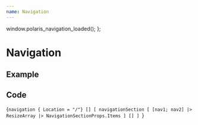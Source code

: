```yaml
---
name: Navigation
---
```



  window.polaris_navigation_loaded();
};


# Navigation

## Example

<div ref={load()} id="fable-polaris-navigation" className="fable-polaris-navigation"></div>

## Code

<SyntaxHighlighter language='fsharp' style={tomorrowNight}>{`navigation { Location = "/"} []
[
    navigationSection
        [
            [nav1; nav2] |> ResizeArray |> NavigationSectionProps.Items
        ]
        []
]
`}</SyntaxHighlighter>


